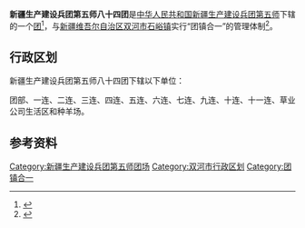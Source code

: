 {{中国乡级行政区
|行政区全称           = 新疆生产建设兵团第五师八十四团<br>双河市石峪镇
|上级行政区           = [[新疆生产建设兵团第五师|新疆生产建设兵团第五师]]<br>[[新疆维吾尔自治区|新疆维吾尔自治区]][[双河市|双河市]]
|行政区类别           = [[团_(军队)|团]]
}}

'''新疆生产建设兵团第五师八十四团'''是[[中华人民共和国|中华人民共和国]][[新疆生产建设兵团|新疆生产建设兵团]][[新疆生产建设兵团第五师|第五师]]下辖的一个[[团_(军队)|团]]<ref>{{Cite journal|title=新疆生产建设兵团分布图|author=新疆生产建设兵团年鉴编辑委员会|journal=兵团年鉴|publisher=新疆生产建设兵团年鉴社|doi=10.42437/y.cnki.yxjsc.2021.000007|year=2020|location=乌鲁木齐|page=7-8|issn=1671-3338}}</ref>，与[[新疆维吾尔自治区|新疆维吾尔自治区]][[双河市|双河市]][[石峪镇|石峪镇]]实行“团镇合一”的管理体制<ref>{{cite web |title=第五师双河市四个团场挂牌建镇 |url=http://www.btzx.com.cn/web/2020/1/9/ARTI1578569164374808.html |website=兵团在线}}</ref>。

== 行政区划 ==
新疆生产建设兵团第五师八十四团下辖以下单位：

团部、一连、二连、三连、四连、五连、六连、七连、九连、十连、十一连、草业公司生活区和种羊场。

== 参考资料 ==
{{reflist}}

{{新疆行政区划小作品}}
{{双河市行政区划}}
{{新疆生产建设兵团第五师}}
{{DEFAULTSORT:84}}
[[Category:新疆生产建设兵团第五师团场|Category:新疆生产建设兵团第五师团场]]
[[Category:双河市行政区划|Category:双河市行政区划]]
[[Category:团镇合一|Category:团镇合一]]